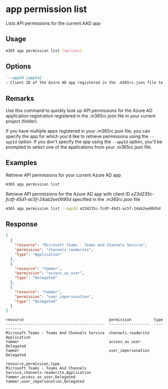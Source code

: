 
# app permission list

Lists API permissions for the current AAD app

## Usage

```sh
m365 app permission list [options]
```

## Options

```md defintion-list
`--appId [appId]`
: Client ID of the Azure AD app registered in the .m365rc.json file to retrieve API permissions for
```

<Global />

## Remarks

Use this command to quickly look up API permissions for the Azure AD application registration registered in the .m365rc.json file in your current project (folder).

If you have multiple apps registered in your .m365rc.json file, you can specify the app for which you'd like to retrieve permissions using the `--appId` option. If you don't specify the app using the `--appId` option, you'll be prompted to select one of the applications from your .m365rc.json file.

## Examples

Retrieve API permissions for your current Azure AD app

```sh
m365 app permission list
```

Retrieve API permissions for the Azure AD app with client ID _e23d235c-fcdf-45d1-ac5f-24ab2ee0695d_ specified in the _.m365rc.json_ file

```sh
m365 app permission list --appId e23d235c-fcdf-45d1-ac5f-24ab2ee0695d
```

## Response

<Tabs>
  <TabItem value="json" label="JSON">

  ```json
  [
    {
      "resource": "Microsoft Teams - Teams And Channels Service",
      "permission": "channels.readwrite",
      "type": "Application"
    },
    {
      "resource": "Yammer",
      "permission": "access_as_user",
      "type": "Delegated"
    },
    {
      "resource": "Yammer",
      "permission": "user_impersonation",
      "type": "Delegated"
    }
  ]
  ```

  </TabItem>
  <TabItem value="text" label="Text">

  ```text
  resource                                      permission          type
  --------------------------------------------  ------------------  -----------
  Microsoft Teams - Teams And Channels Service  channels.readwrite  Application
  Yammer                                        access_as_user      Delegated
  Yammer                                        user_impersonation  Delegated
  ```

  </TabItem>
  <TabItem value="csv" label="CSV">

  ```csv
  resource,permission,type
  Microsoft Teams - Teams And Channels Service,channels.readwrite,Application
  Yammer,access_as_user,Delegated
  Yammer,user_impersonation,Delegated
  ```

  </TabItem>
</Tabs>
